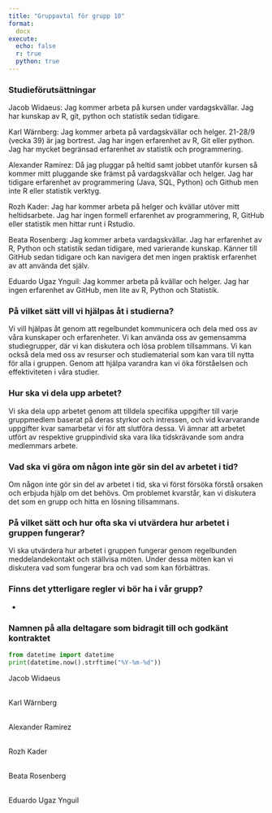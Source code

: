```yaml
---
title: "Gruppavtal för grupp 10"
format:
  docx
execute:
  echo: false
  r: true
  python: true
---
```


### Studieförutsättningar

Jacob Widaeus: Jag kommer arbeta på kursen under vardagskvällar. Jag har kunskap av R, git, python och statistik sedan tidigare.\

Karl Wärnberg: Jag kommer arbeta på vardagskvällar och helger. 21-28/9 (vecka 39) är jag bortrest. Jag har ingen erfarenhet av R, Git eller python. Jag har mycket begränsad erfarenhet av statistik och programmering.\

Alexander Ramirez: Då jag pluggar på heltid samt jobbet utanför kursen så kommer mitt pluggande ske främst på vardagskvällar och helger. Jag har tidigare erfarenhet av programmering (Java, SQL, Python) och Github men inte R eller statistik verktyg.\

Rozh Kader: Jag har kommer arbeta på helger och kvällar utöver mitt heltidsarbete. Jag har ingen formell erfarenhet av programmering, R, GitHub eller statistik men hittar runt i Rstudio.\

Beata Rosenberg: Jag kommer arbeta vardagskvällar. Jag har erfarenhet av R, Python och statistik sedan tidigare, med varierande kunskap. Känner till GitHub sedan tidigare och kan navigera det men ingen praktisk erfarenhet av att använda det själv.\

Eduardo Ugaz Ynguil: Jag kommer arbeta på kvällar och helger. Jag har ingen erfarenhet av GitHub, men lite av R, Python och Statistik.\

### På vilket sätt vill vi hjälpas åt i studierna?

Vi vill hjälpas åt genom att regelbundet kommunicera och dela med oss av våra kunskaper och erfarenheter. Vi kan använda oss av gemensamma studiegrupper, där vi kan diskutera och lösa problem tillsammans. Vi kan också dela med oss av resurser och studiematerial som kan vara till nytta för alla i gruppen. Genom att hjälpa varandra kan vi öka förståelsen och effektiviteten i våra studier.

### Hur ska vi dela upp arbetet?

Vi ska dela upp arbetet genom att tilldela specifika uppgifter till varje gruppmedlem baserat på deras styrkor och intressen, och vid kvarvarande uppgifter kvar samarbetar vi för att slutföra dessa. Vi ämnar att arbetet utfört av respektive gruppindivid ska vara lika tidskrävande som andra medlemmars arbete.

### Vad ska vi göra om någon inte gör sin del av arbetet i tid?

Om någon inte gör sin del av arbetet i tid, ska vi först försöka förstå orsaken och erbjuda hjälp om det behövs. Om problemet kvarstår, kan vi diskutera det som en grupp och hitta en lösning tillsammans.

### På vilket sätt och hur ofta ska vi utvärdera hur arbetet i gruppen fungerar?

Vi ska utvärdera hur arbetet i gruppen fungerar genom regelbunden meddelandekontakt och ställvisa möten. Under dessa möten kan vi diskutera vad som fungerar bra och vad som kan förbättras.

### Finns det ytterligare regler vi bör ha i vår grupp?

-   

### Namnen på alla deltagare som bidragit till och godkänt kontraktet

```python
from datetime import datetime
print(datetime.now().strftime("%Y-%m-%d"))
```

Jacob Widaeus

\
Karl Wärnberg

\
Alexander Ramirez

\
Rozh Kader

\
Beata Rosenberg

\
Eduardo Ugaz Ynguil
